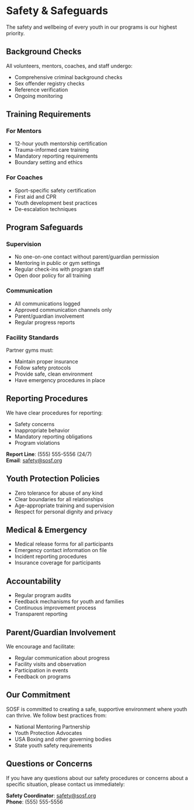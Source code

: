 # Safety & Safeguards

The safety and wellbeing of every youth in our programs is our highest priority.

## Background Checks

All volunteers, mentors, coaches, and staff undergo:
- Comprehensive criminal background checks
- Sex offender registry checks
- Reference verification
- Ongoing monitoring

## Training Requirements

### For Mentors
- 12-hour youth mentorship certification
- Trauma-informed care training
- Mandatory reporting requirements
- Boundary setting and ethics

### For Coaches
- Sport-specific safety certification
- First aid and CPR
- Youth development best practices
- De-escalation techniques

## Program Safeguards

### Supervision
- No one-on-one contact without parent/guardian permission
- Mentoring in public or gym settings
- Regular check-ins with program staff
- Open door policy for all training

### Communication
- All communications logged
- Approved communication channels only
- Parent/guardian involvement
- Regular progress reports

### Facility Standards
Partner gyms must:
- Maintain proper insurance
- Follow safety protocols
- Provide safe, clean environment
- Have emergency procedures in place

## Reporting Procedures

We have clear procedures for reporting:
- Safety concerns
- Inappropriate behavior
- Mandatory reporting obligations
- Program violations

**Report Line**: (555) 555-5556 (24/7)  
**Email**: safety@sosf.org

## Youth Protection Policies

- Zero tolerance for abuse of any kind
- Clear boundaries for all relationships
- Age-appropriate training and supervision
- Respect for personal dignity and privacy

## Medical & Emergency

- Medical release forms for all participants
- Emergency contact information on file
- Incident reporting procedures
- Insurance coverage for participants

## Accountability

- Regular program audits
- Feedback mechanisms for youth and families
- Continuous improvement process
- Transparent reporting

## Parent/Guardian Involvement

We encourage and facilitate:
- Regular communication about progress
- Facility visits and observation
- Participation in events
- Feedback on programs

## Our Commitment

SOSF is committed to creating a safe, supportive environment where youth can thrive. We follow best practices from:

- National Mentoring Partnership
- Youth Protection Advocates
- USA Boxing and other governing bodies
- State youth safety requirements

## Questions or Concerns

If you have any questions about our safety procedures or concerns about a specific situation, please contact us immediately:

**Safety Coordinator**: safety@sosf.org  
**Phone**: (555) 555-5556

